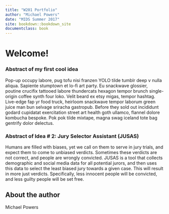 ```yaml
---
title: "W201 Portfolio"
author: "Michael Powers"
date: "MIDS Summer 2017"
site: bookdown::bookdown_site
documentclass: book
---
```


# Welcome!

### Abstract of my first cool idea

Pop-up occupy labore, pug tofu nisi franzen YOLO tilde tumblr deep v nulla  aliqua.  Sapiente stumptown et lo-fi art party.  Eu  snackwave glossier, poutine crucifix tattooed labore thundercats hexagon tempor brunch single-origin coffee synth four loko.  Velit  beard ex etsy migas, tempor hashtag.  Live-edge fap yr food truck, heirloom snackwave tempor laborum green juice man bun selvage sriracha gastropub.  Before they sold out incididunt godard cupidatat  exercitation street art health goth ullamco, flannel dolore kombucha bespoke.  Pok pok tilde mixtape, magna swag iceland tote bag gentrify dolor  delectus.

### Abstract of Idea # 2: Jury Selector Assistant (JUSAS)

Humans are filled with biases, yet we call on them to serve in jury trials, and expect them to come to unbiased verdicts. Sometimes these verdicts are not correct, and people are wrongly convicted. JUSAS is a tool that collects demographic and social media data for all potential jurors, and then uses this data to select the least biased jury towards a given case. This will result in more just verdicts. Specifically, less innocent people will be convicted, and less guilty people will be set free.
  
## About the author

Michael Powers
